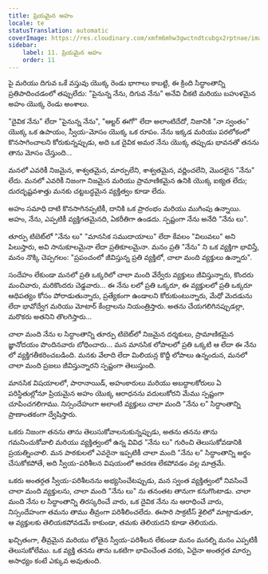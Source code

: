 ```yaml
---
title: ప్రియమైన అహం
locale: te
statusTranslation: automatic
coverImage: https://res.cloudinary.com/xmfm6mhw3gwctndtcubgx2rptnae/image/upload/v1740468922/small_cover_tratado_de_psicologia_revolucionaria_a4c0dca4e0.webp
sidebar:
    label: 11. ప్రియమైన అహం
    order: 11
---
```

పై మరియు దిగువ ఒకే వస్తువు యొక్క రెండు భాగాలు కాబట్టి, ఈ క్రింది సిద్ధాంతాన్ని ప్రతిపాదించడంలో తప్పులేదు: "పైనున్న నేను, దిగువ నేను" అనేవి చీకటి మరియు బహుళమైన అహం యొక్క రెండు అంశాలు.

"దైవిక నేను" లేదా "పైనున్న నేను", "ఆల్టర్ ఈగో" లేదా అలాంటిదేదో, నిజానికి "నా స్వంతం" యొక్క ఒక ఉపాయం, స్వీయ-మోసం యొక్క ఒక రూపం. నేను ఇక్కడ మరియు పరలోకంలో కొనసాగించాలని కోరుకున్నప్పుడు, అది ఒక దైవిక అమర నేను యొక్క తప్పుడు భావనతో తనను తాను మోసం చేస్తుంది...

మనలో ఎవరికీ నిజమైన, శాశ్వతమైన, మార్పులేని, శాశ్వతమైన, వర్ణించలేని, మొదలైన "నేను" లేదు. మనలో ఎవరికీ నిజంగా నిజమైన మరియు ప్రామాణికమైన ఉనికి యొక్క ఐక్యత లేదు; దురదృష్టవశాత్తు మనకు చట్టబద్ధమైన వ్యక్తిత్వం కూడా లేదు.

అహం సమాధి దాటి కొనసాగినప్పటికీ, దానికి ఒక ప్రారంభం మరియు ముగింపు ఉన్నాయి. అహం, నేను, ఎప్పటికీ వ్యక్తిగతమైనది, ఏకరీతిగా ఉండదు. స్పష్టంగా నేను అనేది "నేను లు".

తూర్పు టిబెట్‌లో "నేను లు" "మానసిక సముదాయాలు" లేదా కేవలం "విలువలు" అని పిలుస్తారు, అవి సానుకూలమైనా లేదా ప్రతికూలమైనా. మనం ప్రతి "నేను" ని ఒక వ్యక్తిగా భావిస్తే, మనం నొక్కి చెప్పగలం: "ప్రపంచంలో జీవిస్తున్న ప్రతి వ్యక్తిలో, చాలా మంది వ్యక్తులు ఉన్నారు".

సందేహం లేకుండా మనలో ప్రతి ఒక్కరిలో చాలా మంది వేర్వేరు వ్యక్తులు జీవిస్తున్నారు, కొందరు మంచివారు, మరికొందరు చెడ్డవారు... ఈ నేను లలో ప్రతి ఒక్కరూ, ఈ వ్యక్తులలో ప్రతి ఒక్కరూ ఆధిపత్యం కోసం పోరాడుతున్నారు, ప్రత్యేకంగా ఉండాలని కోరుకుంటున్నారు, మేధో మెదడును లేదా భావోద్వేగ మరియు మోటార్ కేంద్రాలను నియంత్రిస్తారు. అతను చేయగలిగినప్పుడల్లా, మరొకరు అతనిని తొలగిస్తారు...

చాలా మంది నేను ల సిద్ధాంతాన్ని తూర్పు టిబెట్‌లో నిజమైన దర్శకులు, ప్రామాణికమైన జ్ఞానోదయం పొందినవారు బోధించారు... మన మానసిక లోపాలలో ప్రతి ఒక్కటి ఆ లేదా ఈ నేను లో వ్యక్తిగతీకరించబడింది. మనకు వేలాది లేదా మిలియన్ల కొద్దీ లోపాలు ఉన్నందున, మనలో చాలా మంది ప్రజలు జీవిస్తున్నారని స్పష్టంగా తెలుస్తుంది.

మానసిక విషయాలలో, పారానాయిడ్, అహంకారులు మరియు అబద్ధాలకోరులు ఏ పరిస్థితుల్లోనూ ప్రియమైన అహం యొక్క ఆరాధనను వదులుకోరని మేము స్పష్టంగా చూపించగలిగాము. నిస్సందేహంగా అలాంటి వ్యక్తులు చాలా మంది "నేను ల" సిద్ధాంతాన్ని ప్రాణాంతకంగా ద్వేషిస్తారు.

ఒకరు నిజంగా తనను తాను తెలుసుకోవాలనుకున్నప్పుడు, అతను తనను తాను గమనించుకోవాలి మరియు వ్యక్తిత్వంలో ఉన్న వివిధ "నేను లు" గురించి తెలుసుకోవడానికి ప్రయత్నించాలి. మన పాఠకులలో ఎవరైనా ఇప్పటికీ చాలా మంది "నేను ల" సిద్ధాంతాన్ని అర్థం చేసుకోకపోతే, అది స్వీయ-పరిశీలన విషయంలో ఆచరణ లేకపోవడం వల్ల మాత్రమే.

ఒకరు అంతర్గత స్వీయ-పరిశీలనను అభ్యసించేటప్పుడు, మన స్వంత వ్యక్తిత్వంలో నివసించే చాలా మంది వ్యక్తులను, చాలా మంది "నేను లు" ను తనంతట తానుగా కనుగొంటాడు. చాలా మంది నేను ల సిద్ధాంతాన్ని తిరస్కరించే వారు, ఒక దైవిక నేను ను ఆరాధించే వారు, నిస్సందేహంగా తమను తాము తీవ్రంగా పరిశీలించలేదు. ఈసారి సాక్రటీస్ శైలిలో మాట్లాడుతూ, ఆ వ్యక్తులకు తెలియకపోవడమే కాకుండా, తమకు తెలియదని కూడా తెలియదు.

ఖచ్చితంగా, తీవ్రమైన మరియు లోతైన స్వీయ-పరిశీలన లేకుండా మనం మనల్ని మనం ఎప్పటికీ తెలుసుకోలేము. ఒక వ్యక్తి తనను తాను ఒకటిగా భావించేంత వరకు, ఏదైనా అంతర్గత మార్పు అసాధ్యం కంటే ఎక్కువ అవుతుంది.

